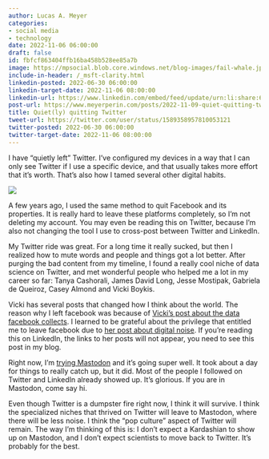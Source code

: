 ```yaml
---
author: Lucas A. Meyer
categories:
- social media
- technology
date: 2022-11-06 06:00:00
draft: false
id: fbfcf863404ffb16ba458b528ee85a7b
image: https://mpsocial.blob.core.windows.net/blog-images/fail-whale.jpg
include-in-header: /_msft-clarity.html
linkedin-posted: 2022-06-30 06:00:00
linkedin-target-date: 2022-11-06 08:00:00
linkedin-url: https://www.linkedin.com/embed/feed/update/urn:li:share:6995150339763056640
post-url: https://www.meyerperin.com/posts/2022-11-09-quiet-quitting-twitter.html
title: Quiet(ly) quitting Twitter
tweet-url: https://twitter.com/user/status/1589358957810053121
twitter-posted: 2022-06-30 06:00:00
twitter-target-date: 2022-11-06 08:00:00
---
```


I have "quietly left" Twitter. I've configured my devices in a way that I can only see Twitter if I use a specific device, and that usually takes more effort that it's worth. That's also how I tamed several other digital habits.

![](https://mpsocial.blob.core.windows.net/blog-images/fail-whale.jpg)

A few years ago, I used the same method to quit Facebook and its properties. It is really hard to leave these platforms completely, so I'm not deleting my account. You may even be reading this on Twitter, because I'm also not changing the tool I use to cross-post between Twitter and LinkedIn. 

My Twitter ride was great. For a long time it really sucked, but then I realized how to mute words and people and things got a lot better. After purging the bad content from my timeline, I found a really cool niche of data science on Twitter, and met wonderful people who helped me a lot in my career so far: Tanya Cashorali, James David Long, Jesse Mostipak, Gabriela de Queiroz, Casey Almond and Vicki Boykis.

Vicki has several posts that changed how I think about the world. The reason why I left facebook was because of [Vicki's post about the data facebook collects](https://vickiboykis.com/2017/02/01/what-should-you-think-about-when-using-facebook/). I learned to be grateful about the privilege that entitled me to leave facebook due to [her post about digital noise](https://vickiboykis.com/essays/2019-04-25-digital-noise/). If you're reading this on LinkedIn, the links to her posts will not appear, you need to see this post in my blog.

Right now, I'm [trying Mastodon](https://data-folks.masto.host/@lucasmeyer) and it's going super well. It took about a day for things to really catch up, but it did. Most of the people I followed on Twitter and LinkedIn already showed up.  It's glorious. If you are in Mastodon, come say hi. 

Even though Twitter is a dumpster fire right now, I think it will survive. I think the specialized niches that thrived on Twitter will leave to Mastodon, where there will be less noise. I think the "pop culture" aspect of Twitter will remain. The way I'm thinking of this is: I don't expect a Kardashian to show up on Mastodon, and I don't expect scientists to move back to Twitter. It's probably for the best.

